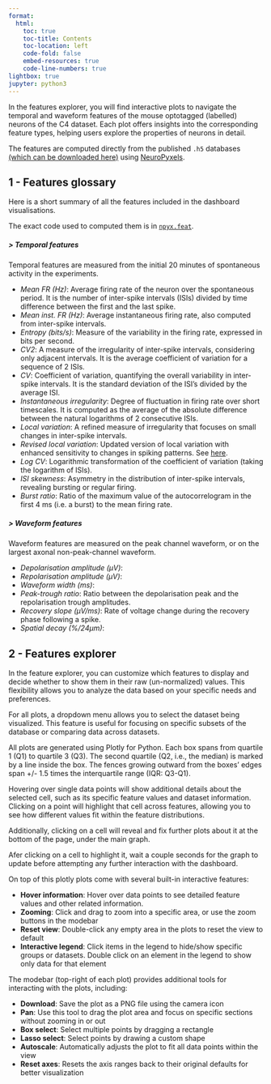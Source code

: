 ```yaml
---
format:
  html:
    toc: true
    toc-title: Contents
    toc-location: left
    code-fold: false
    embed-resources: true
    code-line-numbers: true
lightbox: true
jupyter: python3
---
```


In the features explorer, you will find interactive plots to navigate the temporal and waveform features of the mouse optotagged (labelled) neurons of the C4 dataset. Each plot offers insights into the corresponding feature types, helping users explore the properties of neurons in detail.

The features are computed directly from the published `.h5` databases [(which can be downloaded here)](https://c4-database.com/apps/download){target="_parent"} using [NeuroPyxels](https://github.com/m-beau/NeuroPyxels){target="_blank"}.

## 1 - Features glossary

Here is a short summary of all the features included in the dashboard visualisations. 

The exact code used to computed them is in [`npyx.feat`](https://github.com/m-beau/NeuroPyxels/blob/master/npyx/feat.py).


##### > Temporal features

Temporal features are measured from the initial 20 minutes of spontaneous activity in the experiments.

- *Mean FR (Hz)*: Average firing rate of the neuron over the spontaneous period. It is the number of inter-spike intervals (ISIs) divided by time difference between the first and the last spike.
- *Mean inst. FR (Hz)*: Average instantaneous firing rate, also computed from inter-spike intervals.
- *Entropy (bits/s)*: Measure of the variability in the firing rate, expressed in bits per second.
- *CV2*: A measure of the irregularity of inter-spike intervals, considering only adjacent intervals. It is the average coefficient of variation for a sequence of 2 ISIs.
- *CV*: Coefficient of variation, quantifying the overall variability in inter-spike intervals. It is the standard deviation of the ISI’s divided by the average ISI.
- *Instantaneous irregularity*: Degree of fluctuation in firing rate over short timescales. It is computed as the average of the absolute difference between the natural logarithms of 2 consecutive ISIs.
- *Local variation*: A refined measure of irregularity that focuses on small changes in inter-spike intervals.
- *Revised local variation*: Updated version of local variation with enhanced sensitivity to changes in spiking patterns. See [here](https://journals.plos.org/ploscompbiol/article?id=10.1371/journal.pcbi.1000433).
- *Log CV*: Logarithmic transformation of the coefficient of variation (taking the logarithm of ISIs).
- *ISI skewness*: Asymmetry in the distribution of inter-spike intervals, revealing bursting or regular firing.
- *Burst ratio*: Ratio of the maximum value of the autocorrelogram in the first 4 ms (i.e. a burst) to the mean firing rate.

##### > Waveform features

Waveform features are measured on the peak channel waveform, or on the largest axonal non-peak-channel waveform.

- *Depolarisation amplitude (µV)*: 
- *Repolarisation amplitude (µV)*: 
- *Waveform width (ms)*: 
- *Peak-trough ratio*: Ratio between the depolarisation peak and the repolarisation trough amplitudes.
- *Recovery slope (µV/ms)*: Rate of voltage change during the recovery phase following a spike.
- *Spatial decay (%/24µm)*: 


## 2 - Features explorer

In the feature explorer, you can customize which features to display and decide whether to show them in their raw (un-normalized) values. This flexibility allows you to analyze the data based on your specific needs and preferences.

:::{.callout-tip}
For all plots, a dropdown menu allows you to select the dataset being visualized. This feature is useful for focusing on specific subsets of the database or comparing data across datasets.
:::

All plots are generated using Plotly for Python. Each box spans from quartile 1 (Q1) to quartile 3 (Q3). The second quartile (Q2, i.e., the median) is marked by a line inside the box. The fences growing outward from the boxes' edges span +/- 1.5 times the interquartile range (IQR: Q3-Q1).

Hovering over single data points will show additional details about the selected cell, such as its specific feature values and dataset information. Clicking on a point will highlight that cell across features, allowing you to see how different values fit within the feature distributions.

Additionally, clicking on a cell will reveal and fix further plots about it at the bottom of the page, under the main graph.

:::{.column-margin .callout-note}
Afer clicking on a cell to highlight it, wait a couple seconds for the graph to update before attempting any further interaction with the dashboard.
:::

On top of this plotly plots come with several built-in interactive features:

- **Hover information**: Hover over data points to see detailed feature values and other related information.
- **Zooming**: Click and drag to zoom into a specific area, or use the zoom buttons in the modebar
- **Reset view**: Double-click any empty area in the plots to reset the view to default
- **Interactive legend**: Click items in the legend to hide/show specific groups or datasets. Double click on an element in the legend to show only data for that element

The modebar (top-right of each plot) provides additional tools for interacting with the plots, including:

- **Download**: Save the plot as a PNG file using the camera icon
- **Pan**:  Use this tool to drag the plot area and focus on specific sections without zooming in or out
- **Box select**: Select multiple points by dragging a rectangle
- **Lasso select**: Select points by drawing a custom shape
- **Autoscale**: Automatically adjusts the plot to fit all data points within the view
- **Reset axes**: Resets the axis ranges back to their original defaults for better visualization